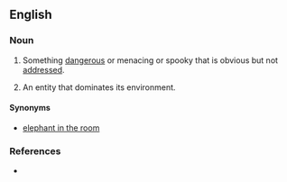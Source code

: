 ==English==

===Noun===
{{en-noun|sg=[[800]]-[[pound]] [[gorilla]]}}

# {{idiom}} Something [[dangerous]] or menacing or spooky that is obvious but not [[address]]ed.
# {{idiom}} An entity that dominates its environment.

====Synonyms====
* [[elephant in the room]]

===References===
*{{R:OneLook}}